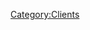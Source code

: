 {{Client |name=Eloquence| author=Friedrich Preuss| website=[http://code.google.com/p/eloquence-module/ http://code.google.com/p/eloquence-module/]| version=0.5.1| devlanguage=C| ui=EFL| screenshots=[http://www.phriedrich.artfact.at/projects/eloquence/screenshot1.png] [http://www2.get-e.org/Resources/Modules/_images/eloquence_screenshot.png] [http://www.phriedrich.artfact.at/projects/eloquence/eloquence_vid1.mpg A video of Eloquence in action (448K)]| description=A module for the Enlightenment DR17 desktop enviroment that shows the songname on the desktop and also give some options for simple commands (play, pause, next, prev, shuffle). It is fully themeable and comes with some themes. It currently has support for amarok, audacious, beep media player, mpd, xmms and xmms2.}}
[[Category:Clients]]